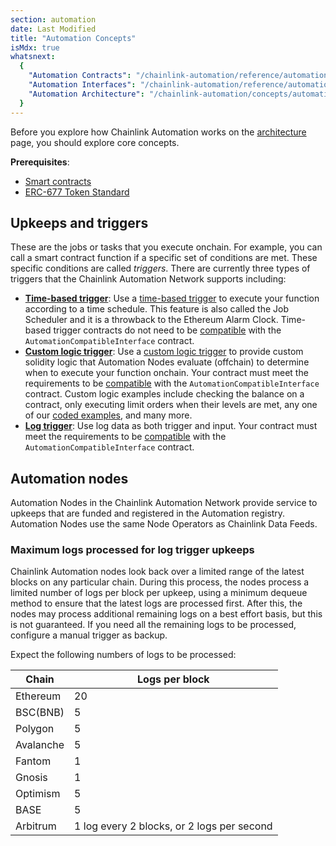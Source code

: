 ```yaml
---
section: automation
date: Last Modified
title: "Automation Concepts"
isMdx: true
whatsnext:
  {
    "Automation Contracts": "/chainlink-automation/reference/automation-contracts",
    "Automation Interfaces": "/chainlink-automation/reference/automation-interfaces",
    "Automation Architecture": "/chainlink-automation/concepts/automation-architecture",
  }
---
```


Before you explore how Chainlink Automation works on the [architecture](/chainlink-automation/concepts/automation-architecture) page, you should explore core concepts.

**Prerequisites**:

- [Smart contracts](https://chain.link/education/smart-contracts#:~:text=DEFINITION,executed%20on%20a%20blockchain%20network.)
- [ERC-677 Token Standard](/resources/link-token-contracts)

## Upkeeps and triggers

These are the jobs or tasks that you execute onchain. For example, you can call a smart contract function if a specific set of conditions are met. These specific conditions are called _triggers_. There are currently three types of triggers that the Chainlink Automation Network supports including:

- [**Time-based trigger**](/chainlink-automation/guides/job-scheduler): Use a [time-based trigger](/chainlink-automation/guides/job-scheduler) to execute your function according to a time schedule. This feature is also called the Job Scheduler and it is a throwback to the Ethereum Alarm Clock. Time-based trigger contracts do not need to be [compatible](/chainlink-automation/guides/compatible-contracts) with the `AutomationCompatibleInterface` contract.
- [**Custom logic trigger**](/chainlink-automation/guides/register-upkeep): Use a [custom logic trigger](/chainlink-automation/guides/register-upkeep) to provide custom solidity logic that Automation Nodes evaluate (offchain) to determine when to execute your function onchain. Your contract must meet the requirements to be [compatible](/chainlink-automation/guides/compatible-contracts) with the `AutomationCompatibleInterface` contract. Custom logic examples include checking the balance on a contract, only executing limit orders when their levels are met, any one of our [coded examples](/chainlink-automation/util-overview), and many more.
- [**Log trigger**](/chainlink-automation/guides/log-trigger): Use log data as both trigger and input. Your contract must meet the requirements to be [compatible](/chainlink-automation/guides/compatible-contracts) with the `AutomationCompatibleInterface` contract.

## Automation nodes

Automation Nodes in the Chainlink Automation Network provide service to upkeeps that are funded and registered in the Automation registry. Automation Nodes use the same Node Operators as Chainlink Data Feeds.

### Maximum logs processed for log trigger upkeeps

Chainlink Automation nodes look back over a limited range of the latest blocks on any particular chain. During this process, the nodes process a limited number of logs per block per upkeep, using a minimum dequeue method to ensure that the latest logs are processed first. After this, the nodes may process additional remaining logs on a best effort basis, but this is not guaranteed. If you need all the remaining logs to be processed, configure a manual trigger as backup.

Expect the following numbers of logs to be processed:

| Chain     | Logs per block                             |
| --------- | ------------------------------------------ |
| Ethereum  | 20                                         |
| BSC(BNB)  | 5                                          |
| Polygon   | 5                                          |
| Avalanche | 5                                          |
| Fantom    | 1                                          |
| Gnosis    | 1                                          |
| Optimism  | 5                                          |
| BASE      | 5                                          |
| Arbitrum  | 1 log every 2 blocks, or 2 logs per second |

